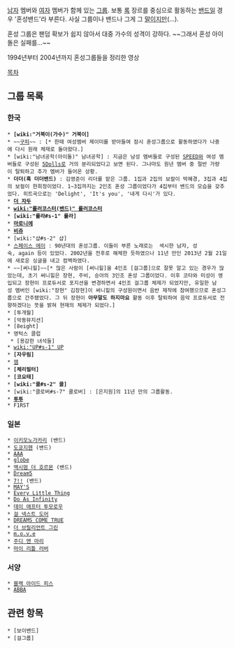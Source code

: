 [[남자]] 멤버와 [[여자]] 멤버가 함께 있는 [[그룹]]. 보통 [[록]] 장르를 중심으로 활동하는 [[밴드]]일 경우 '혼성밴드'라 부른다. 사실 그룹이나 밴드나 그게 그 [[말]]이지만(…).

혼성 그룹은 팬덤 확보가 쉽지 않아서 대중 가수의 성격이 강하다. ~~그래서 혼성 아이돌은 실패를...~~

{{{#!html
<iframe width="560" height="315" src="//www.youtube.com/embed/w_PQ5k282Bw" frameborder="0" allowfullscreen></iframe>
}}}

1994년부터 2004년까지 혼성그룹들을 정리한 영상

[[목차]]

== 그룹 목록 ==
=== 한국 ===
 * '''[wiki:"거북이(가수)" 거북이]'''
 * ~~[[구피]]~~ : [* 한때 여성멤버 제이미를 받아들여 잠시 혼성그룹으로 활동하였다가 나중에 다시 원래 체재로 돌아왔다.]
 * [wiki:"남녀공학(아이돌)" 남녀공학] : 지금은 남성 멤버들로 구성된 [[SPEED]]와 여성 멤버들로 구성된 [[5Dolls]]로 거의 분리되었다고 보면 된다. 그나마도 원년 멤버 중 절반 가량이 탈퇴하고 추가 멤버가 들어온 상황.
 * '''더더(혹 더더밴드)''' : 김영준이 리더를 맡은 그룹. 1집과 2집의 보컬이 박혜경, 3집과 4집의 보컬이 한희정이었다. 1~3집까지는 2인조 혼성 그룹이었다가 4집부터 밴드의 모습을 갖추었다. 히트곡으로는 'Delight', 'It's you', '내게 다시'가 있다.
 * '''[[더 자두]]'''
 * '''[[wiki:"롤러코스터(밴드)" 롤러코스터]]'''
 * '''[wiki:"룰라#s-1" 룰라]'''
 * '''[[마로니에]]'''
 * '''[[비쥬]]'''
 * [wiki:"샵#s-2" 샵]
 * [[스페이스 에이]] : 90년대의 혼성그룹. 이들이 부른 노래로는  섹시한 남자, 성숙, again 등이 있었다. 2002년을 전후로 해체한 듯하였으나 11년 만인 2013년 2월 21일에 새로운 싱글을 내고 컴백하였다.
 * ~~[써니힐]~~[* 많은 사람이 [써니힐]을 4인조 [걸그룹]으로 잘못 알고 있는 경우가 많았는데, 초기 써니힐은 장현, 주비, 승아의 3인조 혼성 그룹이었다. 이후 코타와 미성이 영입되고 장현이 프로듀서로 포지션을 변경하면서 4인조 걸그룹 체제가 되었지만, 유일한 남성 멤버인 [wiki:"장현" 김장현]이 써니힐의 구성원이면서 음반 제작에 참여했으므로 혼성그룹으로 간주됐었다. 그 뒤 장현이 '''아무말도 하지마요''' 활동 이후 탈퇴하여 음악 프로듀서로 전향하겠다는 뜻을 밝혀 현재의 체제가 되었다.] 
 * [투개월]
 * [악동뮤지션]
 * [8eight]
 * 영턱스 클럽
  * [용감한 녀석들]
 * [[wiki:"UP#s-1" UP]]
 * '''[자우림]'''
 * [[ZAM|잼]]
 * '''[체리필터]'''
 * '''[코요태]'''
 * '''[wiki:"쿨#s-2" 쿨]'''
 * [wiki:"클로버#s-7" 쿨로버] : [은지원]의 11년 만의 그룹활동.
 * '''[[투투]]'''
 * F1RST
=== 일본 ===
 * [[이키모노가카리]] (밴드)
 * [[도쿄지헨]] (밴드)
 * [[AAA(가수)|AAA]]
 * [[globe]]
 * [[맥시멈 더 호르몬]] (밴드)
 * [[Dream5]]
 * [[7!!]] (밴드)
 * [[MAY'S]]
 * [[Every Little Thing]]
 * [[Do As Infinity]]
 * [[데이 애프터 투모로우]]
 * [[걸 넥스트 도어]]
 * [[DREAMS COME TRUE]]
 * [[더 브릴리언트 그린]]
 * [[m.o.v.e]]
 * [[주디 앤 마리]]
 * [[마이 리틀 러버]]
=== 서양 ===
 * [[블랙 아이드 피스]]
 * [[ABBA]]  

== 관련 항목 ==
 * [보이밴드]
 * [걸그룹]
 
